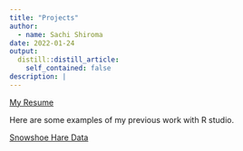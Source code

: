 ```yaml
---
title: "Projects"
author:
  - name: Sachi Shiroma
date: 2022-01-24
output:
  distill::distill_article:
    self_contained: false
description: |
---
```


<a href = "Sachi_Resume.pdf" target = '_blank'>My Resume</a>

Here are some examples of my previous work with R studio.  


<a  target="_blank" href="sachi_shiroma_snowshoe_report.html">Snowshoe Hare Data</a>







